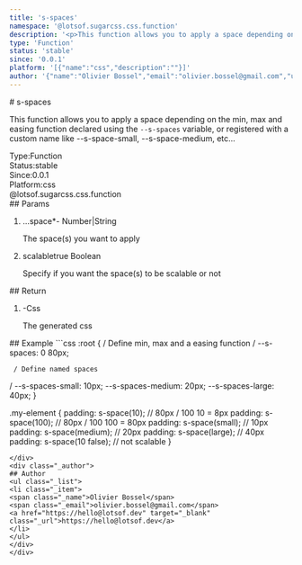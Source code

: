 ```yaml
---
title: 's-spaces'
namespace: '@lotsof.sugarcss.css.function'
description: '<p>This function allows you to apply a space depending on the min, max and easing function declared using the <code>--s-spaces</code> variable, or registered with a custom name like --s-space-small, --s-space-medium, etc...</p> '
type: 'Function'
status: 'stable'
since: '0.0.1'
platform: '[{"name":"css","description":""}]'
author: '{"name":"Olivier Bossel","email":"olivier.bossel@gmail.com","url":"https://hello@lotsof.dev"}'
---
```

<div class="docmap-mdx">
# s-spaces
<div class="_description typo-lead typo-format">
<p>This function allows you to apply a space depending on the
min, max and easing function declared using the <code>--s-spaces</code> variable, or registered with
a custom name like --s-space-small, --s-space-medium, etc...</p>

</div>
<div class="_metas">
<div class="_type"><span class="_type-label">Type:</span><span class="_type-value">Function</span></div>
<div class="_status"><span class="_status-label">Status:</span><span class="_status-value -stable">stable</span></div>
<div class="_since"><span class="_since-label">Since:</span><span class="_since-value">0.0.1</span></div>
<div class="_platform"><span class="_platform-label">Platform:</span><span class="_platform-value -css">css</span></div>
</div>
<div class="_namespace">@lotsof.sugarcss.css.function</div>
<div class="_params">
## Params
<ol class="_list">
<li class="_item">
<span class="_name">...space<span class="_required">*</span></span><span class="_default">-</span> <span class="_type">Number&vert;String</span>
<p class="_description">The space&lpar;s&rpar; you want to apply</p>
</li>
<li class="_item">
<span class="_name">scalable</span><span class="_default">true</span> <span class="_type">Boolean</span>
<p class="_description">Specify if you want the space&lpar;s&rpar; to be scalable or not</p>
</li>
</ol>
</div>
<div class="_return">
## Return
<ol class="_list">
<li class="_item">
<span class="_default">-</span><span class="_type">Css</span>
<p class="_description">The generated css</p>
</li>
</ol>
</div>
<div class="_examples">
## Example
```css
:root {
     / Define min, max and a easing function
/
     --s-spaces: 0 80px;

     / Define named spaces
/
     --s-spaces-small: 10px;
     --s-spaces-medium: 20px;
     --s-spaces-large: 40px;
}

.my-element {
   padding: s-space(10); // 80px / 100
10 = 8px
   padding: s-space(100); // 80px / 100
100 = 80px
   padding: s-space(small); // 10px
   padding: s-space(medium); // 20px
   padding: s-space(large); // 40px
   padding: s-space(10 false); // not scalable
}
```
</div>
<div class="_author">
## Author
<ul class="_list">
<li class="_item">
<span class="_name">Olivier Bossel</span>
<span class="_email">olivier.bossel@gmail.com</span>
<a href="https://hello@lotsof.dev" target="_blank" class="_url">https://hello@lotsof.dev</a>
</li>
</ul>
</div>
</div>